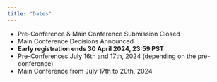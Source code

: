 ```yaml
---
title: "Dates"
---
```


- Pre-Conference & Main Conference Submission Closed
- Main Conference Decisions Announced
- **Early registration ends 30 April 2024, 23:59 PST**
- Pre-Conferences July 16th and 17th, 2024 (depending on the pre-conference)
- Main Conference from July 17th to 20th, 2024

<!-- March 6, 2024 Travel Award submission deadline. -->

<!-- March 11, 2024 March 18, 2022 Early Bird registration deadline EXTENDED! -->

<!-- April 1, 2024 (anywhere on Earth) Dissertation Award deadline. -->

